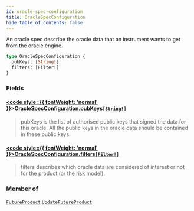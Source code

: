 ```yaml
---
id: oracle-spec-configuration
title: OracleSpecConfiguration
hide_table_of_contents: false
---
```








An oracle spec describe the oracle data that an instrument wants to get from the
oracle engine.

```graphql
type OracleSpecConfiguration {
  pubKeys: [String!]
  filters: [Filter!]
}
```


### Fields

#### [<code style={{ fontWeight: 'normal' }}>OracleSpecConfiguration.<b>pubKeys</b></code>](#)<Bullet />[`[String!]`](/docs/testnet/graphql/scalars/string) <Badge class="secondary" text="list"/> <Badge class="secondary" text="scalar"/>
> pubKeys is the list of authorised public keys that signed the data for this
oracle. All the public keys in the oracle data should be contained in these
public keys.
> 

#### [<code style={{ fontWeight: 'normal' }}>OracleSpecConfiguration.<b>filters</b></code>](#)<Bullet />[`[Filter!]`](/docs/testnet/graphql/objects/filter) <Badge class="secondary" text="list"/> <Badge class="secondary" text="object"/>
> filters describes which oracle data are considered of interest or not for
the product (or the risk model).
> 



### Member of

[`FutureProduct`](/docs/testnet/graphql/objects/future-product)  <Badge class="secondary" text="object"/><Bullet />[`UpdateFutureProduct`](/docs/testnet/graphql/objects/update-future-product)  <Badge class="secondary" text="object"/>



